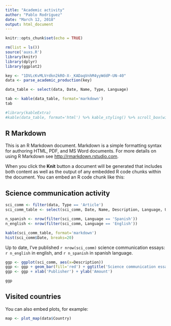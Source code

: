 ```yaml
---
title: "Academic activity"
author: "Pablo Rodríguez"
date: "March 12, 2018"
output: html_document
---
```


```r
knitr::opts_chunk$set(echo = TRUE)
```

```r
rm(list = ls())
source('auxs.R')
library(knitr)
library(dplyr)
library(ggplot2)
```


```r
key <- "1DVLcKvMLVrdkn2kRO-X-_KADaqVnhM4yyWddP-UN-40"
data <- parse_academic_production(key)
```

```r
data_table <- select(data, Date, Name, Type, Language)
```

```r
tab <- kable(data_table, format='markdown')
tab

#library(kableExtra)
#kable(data_table, format='html') %>% kable_styling() %>% scroll_box(width = "500px", height = "200px")
```

## R Markdown

This is an R Markdown document. Markdown is a simple formatting syntax for authoring HTML, PDF, and MS Word documents. For more details on using R Markdown see <http://rmarkdown.rstudio.com>.

When you click the **Knit** button a document will be generated that includes both content as well as the output of any embedded R code chunks within the document. You can embed an R code chunk like this:

## Science communication activity
```r
sci_comm <- filter(data, Type == 'Article')
sci_comm_table <- select(sci_comm, Date, Name, Description, Language, URL)

n_spanish <- nrow(filter(sci_comm, Language == 'Spanish'))
n_english <- nrow(filter(sci_comm, Language == 'English'))

kable(sci_comm_table, format='markdown')
hist(sci_comm$Date, breaks=20)
```

Up to date, I've published `r nrow(sci_comm)` science communication essays: `r n_english` in english, and `r n_spanish` in spanish language.

```r
ggp <- ggplot(sci_comm, aes(x=Description))
ggp <- ggp + geom_bar(fill='red') + ggtitle('Science communication essays')
ggp <- ggp + xlab('Publisher') + ylab('Amount')

ggp
```

## Visited countries

You can also embed plots, for example:

```r
map <- plot_map(data$Country)
```


